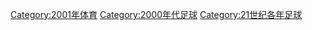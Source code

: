 {{Catnav|頁面分類|...|每年體育|2000年代體育|2001年体育}}
{{Commonscat|2001 in association football}}

[[Category:2001年体育|Category:2001年体育]]
[[Category:2000年代足球|Category:2000年代足球]]
[[Category:21世纪各年足球|Category:21世纪各年足球]]